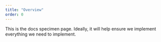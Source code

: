 ```yaml
---
title: "Overview"
order: 0
---
```


This is the docs specimen page. Ideally, it will help ensure we implement everything we need to implement.
